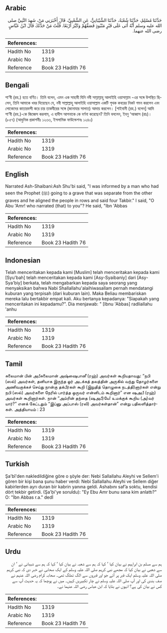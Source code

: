 ## Arabic


<div dir="rtl" lang="ar" style={{fontSize:'larger',backgroundColor:'#f8f9fa',padding:20}}>
حَدَّثَنَا مُسْلِمٌ، حَدَّثَنَا شُعْبَةُ، حَدَّثَنَا الشَّيْبَانِيُّ، عَنِ الشَّعْبِيِّ، قَالَ أَخْبَرَنِي مَنْ، شَهِدَ النَّبِيَّ صلى الله عليه وسلم أَنَّهُ أَتَى عَلَى قَبْرٍ مَنْبُوذٍ فَصَفَّهُمْ وَكَبَّرَ أَرْبَعًا‏.‏ قُلْتُ مَنْ حَدَّثَكَ قَالَ ابْنُ عَبَّاسٍ رضى الله عنهما‏.‏
</div>
<div style={{backgroundColor:'#f8f9fa',padding:20, marginBottom: 10}}><table> <thead> <tr> <th>References:</th> <th></th> </tr> </thead> <tbody><tr><td>Hadith No</td><td>1319</td></tr><tr><td>Arabic No</td><td>1319</td></tr><tr><td>Reference</td><td>Book 23 Hadith 76</td></tr></tbody></table></div>

## Bengali


<div dir="ltr" lang="bn" style={{fontSize:'larger',backgroundColor:'#f8f9fa',padding:20}}>
শা‘বী (রহ.) হতে বর্ণিত। তিনি বলেন, এমন এক সাহাবী যিনি নবী সাল্লাল্লাহু আলাইহি ওয়াসাল্লাম -এর সঙ্গে উপস্থিত ছিলেন, তিনি আমাকে খবর দিয়েছেন যে, নবী সাল্লাল্লাহু আলাইহি ওয়াসাল্লাম একটি পৃথক কবরের নিকট গমন করলেন এবং লোকেদের কাতারবন্দী করে চার তাকবীরের সঙ্গে (জানাযার সালাত) আদায় করলেন। [শাইবানী (রহ.) বলেন] আমি শা‘বী (রহ.)-কে জিজ্ঞেস করলাম, এ হাদীস আপনাকে কে বর্ণনা করেছেন? তিনি বললেন, ইবনু ‘আব্বাস (রাঃ)। (৮৫৭) (আধুনিক প্রকাশনীঃ ১২৩৩, ইসলামিক ফাউন্ডেশনঃ ১২৪০)
</div>
<div style={{backgroundColor:'#f8f9fa',padding:20, marginBottom: 10}}><table> <thead> <tr> <th>References:</th> <th></th> </tr> </thead> <tbody><tr><td>Hadith No</td><td>1319</td></tr><tr><td>Arabic No</td><td>1319</td></tr><tr><td>Reference</td><td>Book 23 Hadith 76</td></tr></tbody></table></div>

## English


<div dir="ltr" lang="en" style={{fontSize:'larger',backgroundColor:'#f8f9fa',padding:20}}>
Narrated Ash-Shaibani:Ash Shu'bi said, "I was informed by a man who had seen the Prophet (ﷺ) going to a grave that was separate from the other graves and he aligned the people in rows and said four Takbir." I said, "O Abu 'Amr! who narrated (that) to you"? He said, "Ibn 'Abbas
</div>
<div style={{backgroundColor:'#f8f9fa',padding:20, marginBottom: 10}}><table> <thead> <tr> <th>References:</th> <th></th> </tr> </thead> <tbody><tr><td>Hadith No</td><td>1319</td></tr><tr><td>Arabic No</td><td>1319</td></tr><tr><td>Reference</td><td>Book 23 Hadith 76</td></tr></tbody></table></div>

## Indonesian


<div dir="ltr" lang="id" style={{fontSize:'larger',backgroundColor:'#f8f9fa',padding:20}}>
Telah menceritakan kepada kami [Muslim] telah menceritakan kepada kami [Syu'bah] telah menceritakan kepada kami [Asy-Syaibaniy] dari [Asy-Sya'biy] berkata, telah mengabarkan kepada saya seorang yang menyaksikan bahwa Nabi Shallallahu'alaihiwasallam pernah mendatangi kuburan yang terpisah (dari kuburan lain). Maka Beliau membariskan mereka lalu bertakbir empat kali. Aku bertanya kepadanya: "Siapakah yang menceritakan ini kepadamu?". Dia menjawab: " [Ibnu 'Abbas] radliallahu 'anhu
</div>
<div style={{backgroundColor:'#f8f9fa',padding:20, marginBottom: 10}}><table> <thead> <tr> <th>References:</th> <th></th> </tr> </thead> <tbody><tr><td>Hadith No</td><td>1319</td></tr><tr><td>Arabic No</td><td>1319</td></tr><tr><td>Reference</td><td>Book 23 Hadith 76</td></tr></tbody></table></div>

## Tamil


<div dir="ltr" lang="ta" style={{fontSize:'larger',backgroundColor:'#f8f9fa',padding:20}}>
சுலைமான் பின் அபீசுலைமான் அஷ்ஷைபானீ (ரஹ்) அவர்கள் கூறியதாவது: “நபி (ஸல்) அவர்கள், தனியாக இருந்த ஓர் அடக்கத் தலத்தின் அருகில் வந்து தோழர்களை அணிவகுக்கச் செய்து நான்கு தக்பீர்கள் கூறி (இறுதித் தொழுகை நடத்தி)னார்கள் என்று நபி (ஸல்) அவர்களை நேரில் பார்த்த ஒருவர் என்னிடம் கூறினார்” என ஷஅபீ (ரஹ்) அவர்கள் கூறினார்கள். நான் “அம்ரின் தந்தை (ஷஅபீ)யே! உமக்குக் கூறிய (அ)வர் யார்?” எனக் கேட்டதும் “இப்னு அப்பாஸ் (ரலி) அவர்கள்தான்” என்று பதிலளித்தார்கள். அத்தியாயம் : 23
</div>
<div style={{backgroundColor:'#f8f9fa',padding:20, marginBottom: 10}}><table> <thead> <tr> <th>References:</th> <th></th> </tr> </thead> <tbody><tr><td>Hadith No</td><td>1319</td></tr><tr><td>Arabic No</td><td>1319</td></tr><tr><td>Reference</td><td>Book 23 Hadith 76</td></tr></tbody></table></div>

## Turkish


<div dir="ltr" lang="tr" style={{fontSize:'larger',backgroundColor:'#f8f9fa',padding:20}}>
Şa'bî'den nakledildiğine göre o şöyle der: Nebi Sallallahu Aleyhi ve Sellem'i gören bir kişi bana şunu haber verdi: Nebi Sallallahu Aleyhi ve Sellem diğer kabirlerden ayrı duran bir kabrin yanına geldi. Ashabını saf’a soktu, kendisi dört tekbir getirdi. (Şa'bi'ye soruldu): "Ey Ebu Amr bunu sana kim anlattı?" O: "İbn Abbas r.a." dedİ
</div>
<div style={{backgroundColor:'#f8f9fa',padding:20, marginBottom: 10}}><table> <thead> <tr> <th>References:</th> <th></th> </tr> </thead> <tbody><tr><td>Hadith No</td><td>1319</td></tr><tr><td>Arabic No</td><td>1319</td></tr><tr><td>Reference</td><td>Book 23 Hadith 76</td></tr></tbody></table></div>

## Urdu


<div dir="rtl" lang="ur" style={{fontSize:'larger',backgroundColor:'#f8f9fa',padding:20}}>
ہم سے مسلم بن ابراہیم نے بیان کیا ‘ کہا کہ ہم سے شعبہ نے بیان کیا ‘ کہا کہ ہم سے شیبانی نے ‘ ان سے شعبی نے بیان کیا کہ مجھے نبی کریم صلی اللہ علیہ وسلم کے ایک صحابی نے خبر دی کہ نبی کریم صلی اللہ علیہ وسلم ایک قبر پر آئے جو اور قبروں سے الگ تھلگ تھی۔ صحابہ کرام رضی اللہ عنہم نے صف بندی کی اور آپ صلی اللہ علیہ وسلم نے چار تکبیریں کہیں۔ میں نے پوچھا کہ یہ حدیث آپ سے کس نے بیان کی ہے؟ انہوں نے بتایا کہ ابن عباس رضی اللہ عنہما نے۔
</div>
<div style={{backgroundColor:'#f8f9fa',padding:20, marginBottom: 10}}><table> <thead> <tr> <th>References:</th> <th></th> </tr> </thead> <tbody><tr><td>Hadith No</td><td>1319</td></tr><tr><td>Arabic No</td><td>1319</td></tr><tr><td>Reference</td><td>Book 23 Hadith 76</td></tr></tbody></table></div>